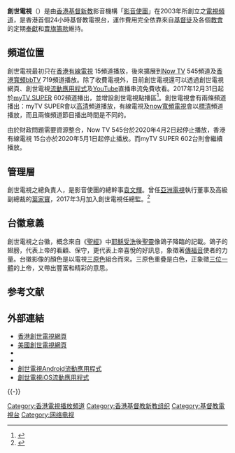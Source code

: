 {{頻道資訊
| 頻道名稱         = 創世電視
| 頻道圖片檔案     = [[File:Creation-tv_logo.png|200px]]
| 頻道圖片尺寸     = 
| 頻道圖片名稱     = 創世電視
| 所屬國家或地區         = {{HK}}
| 總部所在         = {{HK}}
| 播放地區         = [[香港|香港]]
| 開播日期         = {{start_date_and_age|2003|3|7}}
| 停播日期         = 
|頻道語言          = [[粵語|粵語]]<br>（'''部分節目除外'''）
| 頻道類別         = 基督新教頻道
| 收視率           = 
| 收視率調查時間   = 
| 收視率資料來源   = 
| 頻道口號         = 因信傳揚福音，因愛共建家庭
| 擁有者           = 影音使團有限公司
| 持股者           = 
| 前頻道名稱       = 
| 被取代名稱       = 
| 集團同類頻道     = 
| 重播服務頻道     = 
| 頻道官方網站     = http://www.creation-tv.com/
| 備註             = 
| OTT供應商01      = {{HK}}[[myTV_SUPER|myTV SUPER]]
| OTT頻道數01      = 602頻道
|}}

'''創世電視'''（{{lang-en|Creation TV}}）是由[[香港|香港]][[基督新教|基督新教]]影音機構「[[影音使團|影音使團]]」在2003年所創立之[[電視頻道|電視頻道]]，是香港首個24小時基督教電視台，運作費用完全依靠來自[[基督徒|基督徒]]及各個[[教會|教會]]的定期[[捐獻|奉獻]]和[[賣旗籌款|賣旗籌款]]維持。

==頻道位置==
創世電視最初只在[[香港有線電視|香港有線電視]] 15頻道播放，後來擴展到[[Now_TV|Now TV]] 545頻道及[[香港寬頻bbTV|香港寬頻bbTV]] 719頻道播放。除了收費電視外，目前創世電視還可以透過創世電視網頁、創世電視[[流動應用程式|流動應用程式]]及[[YouTube|YouTube]]直播串流免費收看。2017年12月31日起於[[myTV_SUPER|myTV SUPER]] 602頻道播出，並增設創世電視點播區<ref>{{Cite web |url=http://www.media.org.hk/tme_main/index.php/action/1031 |title=馬丁路德改教500周年 創世電視登陸myTV SUPER 祝福全港700萬人 |accessdate=2017-11-06 |archive-date=2020-12-07 |archive-url=https://web.archive.org/web/20201207111306/http://www.media.org.hk/tme_main/index.php/action/1031 |dead-url=no }}</ref>。創世電視會有兩條頻道播出：myTV SUPER會以[[高清電視|高清]]頻道播放，有線電視及[[now寬頻電視|now寬頻電視]]會以[[標清電視|標清]]頻道播放，而且兩條頻道節目播出時間是不同的。

由於財政問題需要資源整合，Now TV 545台於2020年4月2日起停止播放，香港有線電視 15台亦於2020年5月1日起停止播放。而myTV SUPER 602台則會繼續播放。

==管理層==
創世電視之總負責人，是影音使團的總幹事[[袁文輝|袁文輝]]。曾任[[亞洲電視|亞洲電視]]執行董事及高級副總裁的[[葉家寶|葉家寶]]，2017年3月加入創世電視任總監。<ref>{{Cite web |url=http://news.mingpao.com/pns/dailynews/web_tc/article/20170421/s00016/1492712178080 |title=葉家寶任創世電視總監 |accessdate=2017-05-07 |archive-date=2017-05-18 |archive-url=https://web.archive.org/web/20170518144707/https://news.mingpao.com/pns/dailynews/web_tc/article/20170421/s00016/1492712178080 |dead-url=no }}</ref>

==台徽意義==
創世電視之台徽，概念來自《[[聖經|聖經]]》中[[耶穌受洗|耶穌受洗]]後[[聖靈|聖靈]]像鴿子降臨的記載。鴿子的翅膀，代表上帝的看顧、保守，更代表上帝喜悅的好訊息，象徵著[[傳福音|傳福音]]使者的力量。台徽影像的顏色是以電視[[三原色|三原色]]組合而來。三原色重疊是白色，正象徵[[三位一體|三位一體]]的上帝，又帶出豐富和精彩的意思。

==参考文献==
{{reflist}}

==外部連結==
*[http://www.creation-tv.com/ctv_hk/ 香港創世電視網頁] {{Wayback|url=http://www.creation-tv.com/ctv_hk/ |date=20201207110836 }}
*[http://us.creation-tv.com/ 美國創世電視網頁] {{Wayback|url=http://us.creation-tv.com/ |date=20201025195345 }}
*{{youtube|user=TheMediaEvangelism}}
*{{facebook}}
* [https://play.google.com/store/apps/details?id=com.tme.video&hl=zh_HK 創世電視Android流動應用程式] {{Wayback|url=https://play.google.com/store/apps/details?id=com.tme.video&hl=zh_HK |date=20211118212352 }}
* [https://itunes.apple.com/hk/app/chuang-shi-dian-shi-creationtv/id791877152?mt=8 創世電視iOS流動應用程式] {{Wayback|url=https://itunes.apple.com/hk/app/chuang-shi-dian-shi-creationtv/id791877152?mt=8 |date=20190607080209 }}
{{-}}
{{香港OTT平台}}

[[Category:香港電視播放頻道|Category:香港電視播放頻道]]
[[Category:香港基督教新教组织|Category:香港基督教新教组织]]
[[Category:基督教電視台|Category:基督教電視台]]
[[Category:网络电视|Category:网络电视]]
